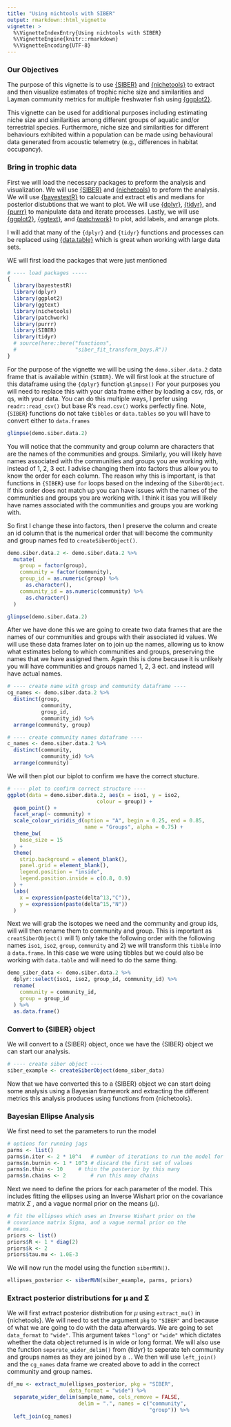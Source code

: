 ```yaml
---
title: "Using nichtools with SIBER"
output: rmarkdown::html_vignette
vignette: >
  %\VignetteIndexEntry{Using nichtools with SIBER}
  %\VignetteEngine{knitr::rmarkdown}
  %\VignetteEncoding{UTF-8}
---
```


### Our Objectives

The purpose of this vignette is to use [{SIBER}](https://cran.r-project.org/package=SIBER) and [{nichetools}](https://benjaminhlina.github.io/nichetools/) to extract and then visualize estimates of trophic niche size and similarities and Layman community metrics for multiple freshwater fish using [{ggplot2}](https://ggplot2.tidyverse.org/). 

This vignette can be used for additional purposes including estimating niche size and similarities among different groups of aquatic and/or terrestrial species. Furthermore, niche size and similarities for different behaviours exhibited within a population can be made using behavioural data generated from acoustic telemetry (e.g., differences in habitat occupancy).

### Bring in trophic data
First we will load the necessary packages to preform the analysis and visualization. We will use [{SIBER}](https://cran.r-project.org/package=SIBER) and [{nichetools}](https://benjaminhlina.github.io/nichetools/) to preform the analysis. We will use [{bayestestR}]() to calcuate and extract etis and medians for posterior distubtions that we want to plot. We will use [{dplyr}](https://dplyr.tidyverse.org/), [{tidyr}](https://tidyr.tidyverse.org/), and [{purrr}](https://purrr.tidyverse.org/) to manipulate data and iterate processes. Lastly, we will use [{ggplot2}](https://ggplot2.tidyverse.org/), [{ggtext}](https://wilkelab.org/ggtext/), and [{patchwork}](https://patchwork.data-imaginist.com/) to plot, add labels, and arrange plots.

I will add that many of the `{dplyr}` and `{tidyr}` functions and processes can be replaced using [{data.table}](https://CRAN.R-project.org/package=data.table) which is great when working with large data sets.

WE will first load the packages that were just mentioned 
```r
# ---- load packages -----
{
  library(bayestestR)
  library(dplyr)
  library(ggplot2)
  library(ggtext)
  library(nichetools)
  library(patchwork)
  library(purrr)
  library(SIBER)
  library(tidyr)
  # source(here::here("functions",
  #                   "siber_fit_transform_bays.R"))
}
```
For the purpose of the vignette we will be using the `demo.siber.data.2` data frame that is available within `{SIBER}`. We will first look at the structure of this dataframe using the `{dplyr}` function `glimpse()` For your purposes you will need to replace this with your data frame either by loading a csv, rds, or qs, with your data. You can do this multiple ways, I prefer using `readr::read_csv()` but base R's `read.csv()` works perfectly fine. Note, {`SIBER`} functions do not take `tibbles` or `data.tables` so you will have to convert either to `data.frames`

```r
glimpse(demo.siber.data.2)
```

You will notice that the community and group column are characters that are the names of the communities and groups. Similarly, you will likely have names associated with the communities and groups you are working with, instead of 1, 2, 3 ect. I advise changing them into factors thus allow you to know the order for each column. The reason why this is important, is that functions in `{SIBER}` use `for` loops based on the indexing of the `SiberObject`. If this order does not match up you can have issues with the names of the communities and groups you are working with. I think it isas you will likely have names associated with the communities and groups you are working with. 

So first I change these into factors, then I preserve the column and create an id column that is the numerical order that will become the community and group names fed to `createSiberObject()`. 

```r
demo.siber.data.2 <- demo.siber.data.2 %>%
  mutate(
    group = factor(group), 
    community = factor(community), 
    group_id = as.numeric(group) %>% 
      as.character(),
    community_id = as.numeric(community) %>%
      as.character()
  )

glimpse(demo.siber.data.2)
```

After we have done this we are going to create two data frames that are the names of our communities and groups with their associated id values. We will use these data frames later on to join up the names, allowing us to know what estimates belong to which communities and groups, preserving the names that we have assigned them. Again this is done because it is unlikely you will have communities and groups named 1, 2, 3 ect. and instead will have actual names. 

```r
# ---- create name with group and community dataframe ----
cg_names <- demo.siber.data.2 %>%
  distinct(group,
           community, 
           group_id, 
           community_id) %>%
  arrange(community, group)

# ---- create community names dataframe ---- 
c_names <- demo.siber.data.2 %>% 
  distinct(community, 
           community_id) %>%
  arrange(community)
```
We will then plot our biplot to confirm we have the correct stucture. 

```r
# ---- plot to confirm correct structure ----
ggplot(data = demo.siber.data.2, aes(x = iso1, y = iso2,
                             colour = group)) +
  geom_point() +
  facet_wrap(~ community) + 
  scale_colour_viridis_d(option = "A", begin = 0.25, end = 0.85,
                         name = "Groups", alpha = 0.75) + 
  theme_bw(
    base_size = 15
  ) + 
  theme(
    strip.background = element_blank(),
    panel.grid = element_blank(), 
    legend.position = "inside",
    legend.position.inside = c(0.8, 0.9)
  ) + 
  labs(
    x = expression(paste(delta^13,"C")), 
    y = expression(paste(delta^15,"N")) 
  )
```

Next we will grab the isotopes we need and the community and group ids, will will then rename them to community and group. This is important as `creatSiberObject()` will 1) only take the following order with the following names `iso1`, `iso2`, `group`, `community` and 2) we will transform this `tibble` into a `data.frame`. In this case we were using tibbles but we could also be working with `data.table` and will need to do the same thing. 

```r
demo_siber_data <- demo.siber.data.2 %>% 
  dplyr::select(iso1, iso2, group_id, community_id) %>% 
  rename(
    community = community_id, 
    group = group_id
  ) %>% 
  as.data.frame()
```

### Convert to {SIBER} object

We will convert to a {SIBER} object, once we have the {SIBER} object we can start our analysis. 

```r
# ---- create siber object ----
siber_example <- createSiberObject(demo_siber_data)
```

Now that we have converted this to a {SIBER} object we can start doing some analysis using a Bayesian framework and extracting the different metrics this analysis produces using functions from {nichetools}. 

### Bayesian Ellipse Analysis 

We first need to set the parameters to run the model 

```r
# options for running jags
parms <- list()
parms$n.iter <- 2 * 10^4   # number of iterations to run the model for
parms$n.burnin <- 1 * 10^3 # discard the first set of values
parms$n.thin <- 10     # thin the posterior by this many
parms$n.chains <- 2        # run this many chains
```

Next we need to define the priors for each parameter of the model. This includes fitting the ellipses using an Inverse Wishart prior on the covariance matrix $\Sigma$ , and a vague normal prior on the means ($\mu$).

```r
# fit the ellipses which uses an Inverse Wishart prior on the 
# covariance matrix Sigma, and a vague normal prior on the 
# means.
priors <- list()
priors$R <- 1 * diag(2)
priors$k <- 2
priors$tau.mu <- 1.0E-3
```

We will now run the model using the function `siberMVN()`. 

```r
ellipses_posterior <- siberMVN(siber_example, parms, priors)
```

### Extract posterior distributions for μ and Σ

We will first extract posterior distribution for $\mu$ using `extract_mu()` in {nichetools}. We will need to set the argument `pkg` to `"SIBER"` and because of what we are going to do with the data afterwards. We are going to set `data_format` to `"wide"`. This argument takes `"long"` or `"wide"` which dictates whether the data object returned is in wide or long format. We will also use the function `seperate_wider_delim()` from {tidyr} to seperate teh community and groups names as they are joined by a `.`. We then will use `left_join()` and the `cg_names` data frame we created above to add in the correct community and group names. 

```r
df_mu <- extract_mu(ellipses_posterior, pkg = "SIBER", 
                    data_format = "wide") %>%
  separate_wider_delim(sample_name, cols_remove = FALSE,
                       delim = ".", names = c("community",
                                              "group")) %>%
  left_join(cg_names)
```

